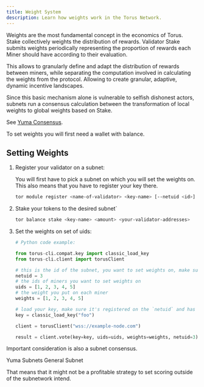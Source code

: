 ```yaml
---
title: Weight System
description: Learn how weights work in the Torus Network.
---
```



Weights are the most fundamental concept in the economics of Torus. Stake collectively weights the distribution of rewards. Validator Stake submits weights periodically representing the proportion of rewards each Miner should have according to their evaluation.

This allows to granularly define and adapt the distribution of rewards between miners, while separating the computation involved in calculating the weights from the protocol. Allowing to create granular, adaptive, dynamic incentive landscapes.

Since this basic mechanism alone is vulnerable to selfish dishonest actors, subnets run a consensus calculation between the transformation of local weights to global weights based on Stake.

See [Yuma Consensus](/subspace/yuma-consensus).

<Aside>To set weights you will first need a wallet with balance.</Aside>

## Setting Weights

<Steps>

1. Register your validator on a subnet:

   You will first have to pick a subnet on which you will set the weights on. This also means that you have to register your key there.

   ```bash
   tor module register <name-of-validator> <key-name> [--netuid <id>] [--ip <ip>] [--port <port>] [--metadata <metadata>] [--new-subnet-name <name>]
   ```

2. Stake your tokens to the desired subnet`

   ```bash
   tor balance stake <key-name> <amount> <your-validator-addresses>
   ```

3. Set the weights on set of uids:

   ```py
   # Python code example:

   from torus-cli.compat.key import classic_load_key
   from torus-cli.client import torusClient

   # this is the id of the subnet, you want to set weights on, make sure your key is registered here
   netuid = 3
   # the ids of miners you want to set weights on
   uids = [1, 2, 3, 4, 5]
   # the weight you put on each miner
   weights = [1, 2, 3, 4, 5]

   # load your key, make sure it's registered on the `netuid` and has a stake on it
   key = classic_load_key("foo")

   client = torusClient("wss://example-node.com")

   result = client.vote(key=key, uids=uids, weights=weights, netuid=3)
   ```

</Steps>

Important consideration is also a subnet consensus.

<LinkButton href="/subnets/yuma-subnets">Yuma Subnets</LinkButton>
<LinkButton href="/subnets/general-subnet" variant="secondary">
  General Subnet
</LinkButton>

That means that it might not be a profitable strategy to set scoring outside of the subnetwork intend.
